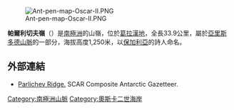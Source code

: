 [[Image:Ant-pen-map-Oscar-II.PNG|thumb]]

'''帕爾利切夫嶺'''（{{lang-bg|Пърличев}}）是[[南極洲|南極洲]]的山嶺，位於[[葛拉漢地|葛拉漢地]]，全長33.9公里，屬於[[亞里斯多德山脈|亞里斯多德山脈]]的一部分，海拔高度1,250米，以[[保加利亞|保加利亞]]的詩人命名。

{{coord|65|30|14|S|62|25|52|W|display=title}}

==外部連結==
* [https://data.aad.gov.au/aadc/gaz/scar/display_name.cfm?gaz_id=137526 Parlichev Ridge.] {{Wayback|url=https://data.aad.gov.au/aadc/gaz/scar/display_name.cfm?gaz_id=137526 |date=20170922100819 }} SCAR Composite Antarctic Gazetteer.

{{DEFAULTSORT:Parlichev Ridge}}
[[Category:南極洲山脈|Category:南極洲山脈]]
[[Category:奧斯卡二世海岸|Category:奧斯卡二世海岸]]


{{OscarIICoast-geo-stub}}